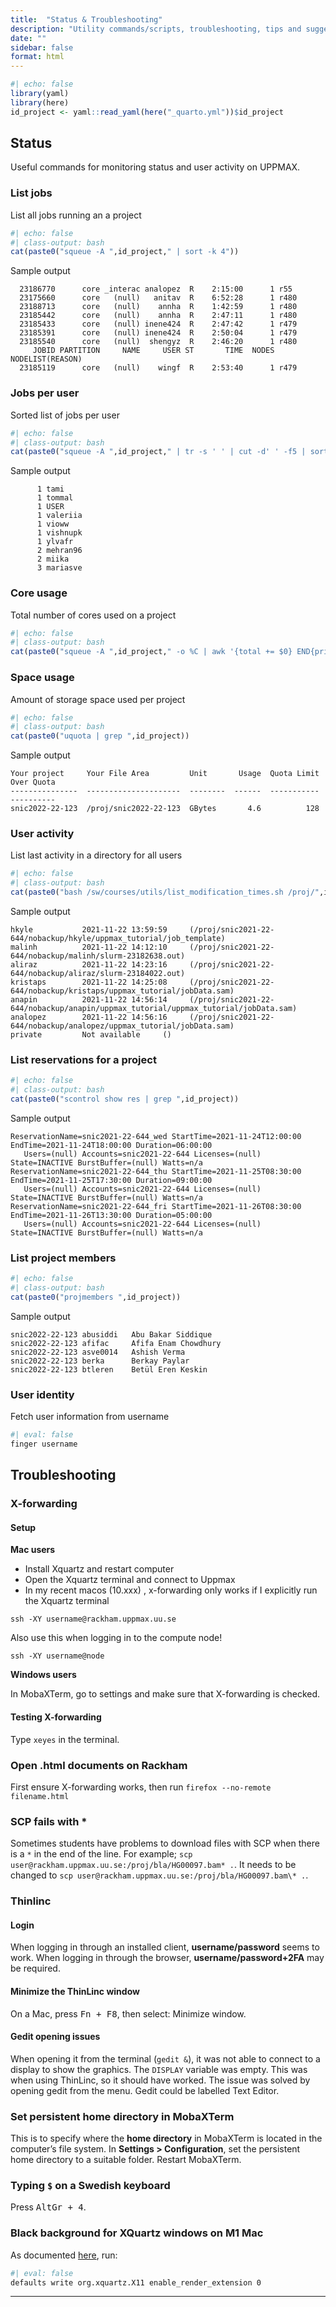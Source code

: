 ```yaml
---
title:  "Status & Troubleshooting"
description: "Utility commands/scripts, troubleshooting, tips and suggestions."
date: ""
sidebar: false
format: html
---
```


```r
#| echo: false
library(yaml)
library(here)
id_project <- yaml::read_yaml(here("_quarto.yml"))$id_project
```

## Status

Useful commands for monitoring status and user activity on UPPMAX.

### List jobs

List all jobs running an a project

```r
#| echo: false
#| class-output: bash
cat(paste0("squeue -A ",id_project," | sort -k 4"))
```

Sample output

```
  23186770      core _interac analopez  R    2:15:00      1 r55
  23175660      core   (null)   anitav  R    6:52:28      1 r480
  23188713      core   (null)    annha  R    1:42:59      1 r480
  23185442      core   (null)    annha  R    2:47:11      1 r480
  23185433      core   (null) inene424  R    2:47:42      1 r479
  23185391      core   (null) inene424  R    2:50:04      1 r479
  23185540      core   (null)  shengyz  R    2:46:20      1 r480
     JOBID PARTITION     NAME     USER ST       TIME  NODES NODELIST(REASON)
  23185119      core   (null)    wingf  R    2:53:40      1 r479
```

### Jobs per user

Sorted list of jobs per user

```r
#| echo: false
#| class-output: bash
cat(paste0("squeue -A ",id_project," | tr -s ' ' | cut -d' ' -f5 | sort | uniq -c | sort -k1"))
```

Sample output

```
      1 tami
      1 tommal
      1 USER
      1 valeriia
      1 vioww
      1 vishnupk
      1 ylvafr
      2 mehran96
      2 miika
      3 mariasve

```

### Core usage

Total number of cores used on a project

```r
#| echo: false
#| class-output: bash
cat(paste0("squeue -A ",id_project," -o %C | awk '{total += $0} END{print total}'"))
```

### Space usage

Amount of storage space used per project

```r
#| echo: false
#| class-output: bash
cat(paste0("uquota | grep ",id_project))
```

Sample output

```
Your project     Your File Area         Unit       Usage  Quota Limit  Over Quota
---------------  ---------------------  --------  ------  -----------  ----------
snic2022-22-123  /proj/snic2022-22-123  GBytes       4.6          128
```

### User activity

List last activity in a directory for all users

```r
#| echo: false
#| class-output: bash
cat(paste0("bash /sw/courses/utils/list_modification_times.sh /proj/",id_project,"/nobackup/"))
```

Sample output

```
hkyle           2021-11-22 13:59:59     (/proj/snic2021-22-644/nobackup/hkyle/uppmax_tutorial/job_template)
malinh          2021-11-22 14:12:10     (/proj/snic2021-22-644/nobackup/malinh/slurm-23182638.out)
aliraz          2021-11-22 14:23:16     (/proj/snic2021-22-644/nobackup/aliraz/slurm-23184022.out)
kristaps        2021-11-22 14:25:08     (/proj/snic2021-22-644/nobackup/kristaps/uppmax_tutorial/jobData.sam)
anapin          2021-11-22 14:56:14     (/proj/snic2021-22-644/nobackup/anapin/uppmax_tutorial/uppmax_tutorial/jobData.sam)
analopez        2021-11-22 14:56:16     (/proj/snic2021-22-644/nobackup/analopez/uppmax_tutorial/jobData.sam)
private         Not available     ()
```

### List reservations for a project

```r
#| echo: false
#| class-output: bash
cat(paste0("scontrol show res | grep ",id_project))
```

Sample output

```
ReservationName=snic2021-22-644_wed StartTime=2021-11-24T12:00:00 EndTime=2021-11-24T18:00:00 Duration=06:00:00
   Users=(null) Accounts=snic2021-22-644 Licenses=(null) State=INACTIVE BurstBuffer=(null) Watts=n/a
ReservationName=snic2021-22-644_thu StartTime=2021-11-25T08:30:00 EndTime=2021-11-25T17:30:00 Duration=09:00:00
   Users=(null) Accounts=snic2021-22-644 Licenses=(null) State=INACTIVE BurstBuffer=(null) Watts=n/a
ReservationName=snic2021-22-644_fri StartTime=2021-11-26T08:30:00 EndTime=2021-11-26T13:30:00 Duration=05:00:00
   Users=(null) Accounts=snic2021-22-644 Licenses=(null) State=INACTIVE BurstBuffer=(null) Watts=n/a
```

### List project members

```r
#| echo: false
#| class-output: bash
cat(paste0("projmembers ",id_project))
```

Sample output

```
snic2022-22-123 abusiddi   Abu Bakar Siddique
snic2022-22-123 afifac     Afifa Enam Chowdhury
snic2022-22-123 asve0014   Ashish Verma
snic2022-22-123 berka      Berkay Paylar
snic2022-22-123 btleren    Betül Eren Keskin
```

### User identity

Fetch user information from username

```bash
#| eval: false
finger username
```

## Troubleshooting

### X-forwarding

#### Setup

**Mac users**

- Install Xquartz and restart computer
- Open the Xquartz terminal and connect to Uppmax 
- In my recent macos (10.xxx) , x-forwarding only works if I explicitly run the Xquartz terminal

`ssh -XY username@rackham.uppmax.uu.se`

Also use this when logging in to the compute node!

`ssh -XY username@node`

**Windows users**

In MobaXTerm, go to settings and make sure that X-forwarding is checked.

#### Testing X-forwarding

Type `xeyes` in the terminal.

### Open .html documents on Rackham

First ensure X-forwarding works, then run `firefox --no-remote filename.html`

### SCP fails with *

Sometimes students have problems to download files with SCP when there is a `*` in the end of the line. For example; `scp user@rackham.uppmax.uu.se:/proj/bla/HG00097.bam* .`. It needs to be changed to `scp user@rackham.uppmax.uu.se:/proj/bla/HG00097.bam\* .`.

### Thinlinc

#### Login

When logging in through an installed client, **username/password** seems to work. When logging in through the browser, **username/password+2FA** may be required.

#### Minimize the ThinLinc window

On a  Mac, press <kbd>Fn + F8</kbd>, then select: Minimize window. 

#### Gedit opening issues

When opening it from the terminal (`gedit &`), it was not able to connect to a display to show the graphics. The `DISPLAY` variable was empty. This was when using ThinLinc, so it should have worked. The issue was solved by opening gedit from the menu. Gedit could be labelled Text Editor. 

### Set persistent home directory in MobaXTerm

This is to specify where the **home directory** in MobaXTerm is located in the computer’s file system. In **Settings > Configuration**, set the persistent home directory to a suitable folder. Restart MobaXTerm. 

### Typing `$` on a Swedish keyboard

Press <kbd>AltGr + 4</kbd>.

### Black background for XQuartz windows on M1 Mac

As documented [here](https://github.com/XQuartz/XQuartz/issues/31), run:

```bash
#| eval: false
defaults write org.xquartz.X11 enable_render_extension 0
```

***
